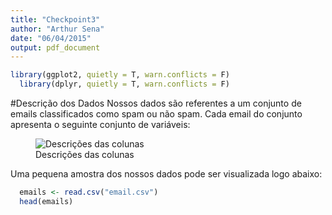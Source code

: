 ```yaml
---
title: "Checkpoint3"
author: "Arthur Sena"
date: "06/04/2015"
output: pdf_document
---
```

```r
library(ggplot2, quietly = T, warn.conflicts = F)
  library(dplyr, quietly = T, warn.conflicts = F)
```


#Descrição dos Dados
Nossos dados são referentes a um conjunto de emails classificados como spam ou não spam. Cada email do conjunto apresenta o seguinte conjunto de variáveis:

![Descrições das colunas](emails_descricoes.png)

Uma pequena amostra dos nossos dados pode ser visualizada logo abaixo:

```r
  emails <- read.csv("email.csv")
  head(emails)
```

